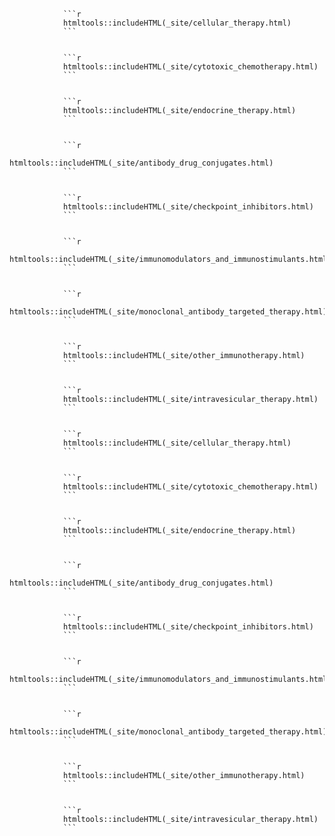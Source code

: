 

                ```r
                htmltools::includeHTML(_site/cellular_therapy.html)
                ```
                

                ```r
                htmltools::includeHTML(_site/cytotoxic_chemotherapy.html)
                ```
                

                ```r
                htmltools::includeHTML(_site/endocrine_therapy.html)
                ```
                

                ```r
                htmltools::includeHTML(_site/antibody_drug_conjugates.html)
                ```
                

                ```r
                htmltools::includeHTML(_site/checkpoint_inhibitors.html)
                ```
                

                ```r
                htmltools::includeHTML(_site/immunomodulators_and_immunostimulants.html)
                ```
                

                ```r
                htmltools::includeHTML(_site/monoclonal_antibody_targeted_therapy.html)
                ```
                

                ```r
                htmltools::includeHTML(_site/other_immunotherapy.html)
                ```
                

                ```r
                htmltools::includeHTML(_site/intravesicular_therapy.html)
                ```
                

                ```r
                htmltools::includeHTML(_site/cellular_therapy.html)
                ```
                

                ```r
                htmltools::includeHTML(_site/cytotoxic_chemotherapy.html)
                ```
                

                ```r
                htmltools::includeHTML(_site/endocrine_therapy.html)
                ```
                

                ```r
                htmltools::includeHTML(_site/antibody_drug_conjugates.html)
                ```
                

                ```r
                htmltools::includeHTML(_site/checkpoint_inhibitors.html)
                ```
                

                ```r
                htmltools::includeHTML(_site/immunomodulators_and_immunostimulants.html)
                ```
                

                ```r
                htmltools::includeHTML(_site/monoclonal_antibody_targeted_therapy.html)
                ```
                

                ```r
                htmltools::includeHTML(_site/other_immunotherapy.html)
                ```
                

                ```r
                htmltools::includeHTML(_site/intravesicular_therapy.html)
                ```
                